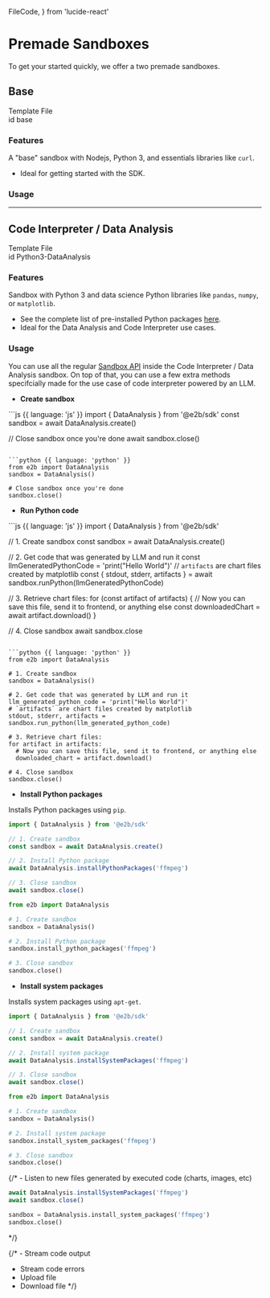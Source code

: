   FileCode,
} from 'lucide-react'

# Premade Sandboxes

To get your started quickly, we offer a two premade sandboxes.

## Base
<Link
  className="w-fit flex items-center space-x-2 justify-start"
  href="https://github.com/e2b-dev/e2b/blob/main/templates/base/Dockerfile"
  rel="noopener noreferrer"
  target="_blank"
>
  <FileCode
    size={18}
    className="text-brand-600"
  />
  Template File
</Link>
<div className="pr-1 w-[320px] flex items-center justify-start space-x-2 border border-gray-600 rounded">
  <span className="font-mono text-sm w-8 h-8 flex items-center justify-center border-r border-gray-600">id</span>
  <span className="font-mono text-sm text-gray-200">base</span>
</div>

### Features
A "base" sandbox with Nodejs, Python 3, and essentials libraries like `curl`.
- Ideal for getting started with the SDK.

### Usage

---

## Code Interpreter / Data Analysis
<Link
  className="w-fit flex items-center justify-start space-x-2"
  href="https://github.com/e2b-dev/e2b/blob/main/templates/data_analysis/Dockerfile"
  rel="noopener noreferrer"
  target="_blank"
>
  <FileCode
    size={18}
    className="text-brand-600"
  />
  Template File
</Link>

<div className="pr-1 w-[320px] flex items-center justify-start space-x-2 border border-gray-600 rounded">
  <span className="font-mono text-sm w-8 h-8 flex items-center justify-center border-r border-gray-600">id</span>
  <span className="font-mono text-sm text-gray-200">Python3-DataAnalysis</span>
</div>

### Features
Sandbox with Python 3 and data science Python libraries like `pandas`, `numpy`, or `matplotlib`.
- See the complete list of pre-installed Python packages [here](https://github.com/e2b-dev/e2b/blob/main/templates/data_analysis/requirements.txt).
- Ideal for the Data Analysis and Code Interpreter use cases.


### Usage
You can use all the regular [Sandbox API](/api/envs) inside the Code Interpreter / Data Analysis sandbox. On top of that, you can use a few extra methods specifcially made for the use case of code interpreter powered by an LLM.

- **Create sandbox**
<CodeGroup isRunnable={false}>
```js {{ language: 'js' }}
import { DataAnalysis } from '@e2b/sdk'
const sandbox = await DataAnalysis.create()

// Close sandbox once you're done
await sandbox.close()
```

```python {{ language: 'python' }}
from e2b import DataAnalysis
sandbox = DataAnalysis()

# Close sandbox once you're done
sandbox.close()
```
</CodeGroup>

- **Run Python code**
<CodeGroup isRunnable={false}>
```js {{ language: 'js' }}
import { DataAnalysis } from '@e2b/sdk'

// 1. Create sandbox
const sandbox = await DataAnalysis.create()

// 2. Get code that was generated by LLM and run it
const llmGeneratedPythonCode = 'print("Hello World")'
// `artifacts` are chart files created by matplotlib
const { stdout, stderr, artifacts } = await sandbox.runPython(llmGeneratedPythonCode)

// 3. Retrieve chart files:
for (const artifact of artifacts) {
  // Now you can save this file, send it to frontend, or anything else
  const downloadedChart = await artifact.download()
}

// 4. Close sandbox
await sandbox.close
```

```python {{ language: 'python' }}
from e2b import DataAnalysis

# 1. Create sandbox
sandbox = DataAnalysis()

# 2. Get code that was generated by LLM and run it
llm_generated_python_code = 'print("Hello World")'
# `artifacts` are chart files created by matplotlib
stdout, stderr, artifacts = sandbox.run_python(llm_generated_python_code)

# 3. Retrieve chart files:
for artifact in artifacts:
  # Now you can save this file, send it to frontend, or anything else
  downloaded_chart = artifact.download()

# 4. Close sandbox
sandbox.close()
```
</CodeGroup>

- **Install Python packages**

Installs Python packages using `pip`.
<CodeGroup isRunnable={false}>
```js {{ language: 'js' }}
import { DataAnalysis } from '@e2b/sdk'

// 1. Create sandbox
const sandbox = await DataAnalysis.create()

// 2. Install Python package
await DataAnalysis.installPythonPackages('ffmpeg')

// 3. Close sandbox
await sandbox.close()
```
```python {{ language: 'python' }}
from e2b import DataAnalysis

# 1. Create sandbox
sandbox = DataAnalysis()

# 2. Install Python package
sandbox.install_python_packages('ffmpeg')

# 3. Close sandbox
sandbox.close()
```
</CodeGroup>

- **Install system packages**

Installs system packages using `apt-get`.
<CodeGroup isRunnable={false}>
```js {{ language: 'js' }}
import { DataAnalysis } from '@e2b/sdk'

// 1. Create sandbox
const sandbox = await DataAnalysis.create()

// 2. Install system package
await DataAnalysis.installSystemPackages('ffmpeg')

// 3. Close sandbox
await sandbox.close()
```
```python {{ language: 'python' }}
from e2b import DataAnalysis

# 1. Create sandbox
sandbox = DataAnalysis()

# 2. Install system package
sandbox.install_system_packages('ffmpeg')

# 3. Close sandbox
sandbox.close()
```
</CodeGroup>

{/* - Listen to new files generated by executed code (charts, images, etc)
<CodeGroup isRunnable={false}>
```js {{ language: 'js' }}
await DataAnalysis.installSystemPackages('ffmpeg')
await sandbox.close()
```
```python {{ language: 'python' }}
sandbox = DataAnalysis.install_system_packages('ffmpeg')
sandbox.close()
```
</CodeGroup> */}

{/* - Stream code output
- Stream code errors
- Upload file
- Download file */}

